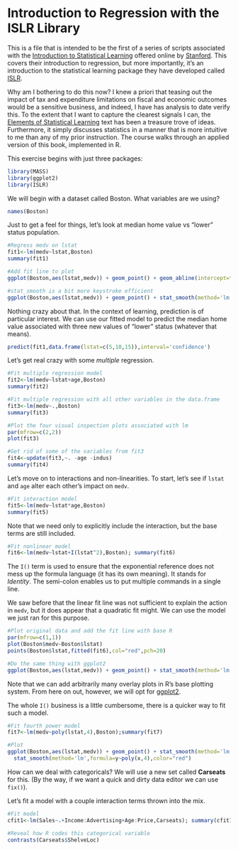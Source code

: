 Introduction to Regression with the ISLR Library
========================================================

This is a file that is intended to be the first of a series of scripts associated with the [Introduction to Statistical Learning](http://online.stanford.edu/course/statistical-learning-winter-2014) offered online by [Stanford](http://online.stanford.edu/).  This covers their introduction to regression, but more importantly, it's an introduction to the statistical learning package they have developed called [ISLR](http://cran.r-project.org/web/packages/ISLR/index.html).

Why am I bothering to do this now?  I knew a priori that teasing out the impact of tax and expenditure limitations on fiscal and economic outcomes would be a sensitive business, and indeed, I have has analysis to date verify this.  To the extent that I want to capture the clearest signals I can, the [Elements of Statistical Learning](https://www.google.com/url?sa=t&rct=j&q=&esrc=s&source=web&cd=4&cad=rja&ved=0CE0QFjAD&url=http%3A%2F%2Fwww.stanford.edu%2F~hastie%2Flocal.ftp%2FSpringer%2FOLD%2FESLII_print4.pdf&ei=5C_kUtn3NMLisAS_tYHYCA&usg=AFQjCNGbK_GY8ymndHodqJ0PijBqvAYvyw&sig2=h2X28tDdJQTer750LHK4Rw&bvm=bv.59930103,d.cWc) text has been a treasure trove of ideas.  Furthermore, it simply discusses statistics in a manner that is more intuitive to me than any of my prior instruction.  The course walks through an applied version of this book, implemented in R.

This exercise begins with just three packages:

```r
library(MASS)
library(ggplot2)
library(ISLR)
```

We will begin with a dataset called Boston.  What variables are we using?

```r
names(Boston)
```

Just to get a feel for things, let's look at median home value vs "lower" status population.

```r
#Regress medv on lstat
fit1<-lm(medv~lstat,Boston)
summary(fit1)

#Add fit line to plot
ggplot(Boston,aes(lstat,medv)) + geom_point() + geom_abline(intercept=fit1$coef[1],slope=fit1$coef[2],colour="red")

#stat_smooth is a bit more keystroke efficient
ggplot(Boston,aes(lstat,medv)) + geom_point() + stat_smooth(method='lm')
```

Nothing crazy about that.  In the context of learning, prediction is of particular interest.  We can use our fitted model to predict the median home value associated with three new values of "lower" status (whatever that means).

```r
predict(fit1,data.frame(lstat=c(5,10,15)),interval='confidence')
```

Let's get real crazy with some *multiple* regression.

```r
#Fit multiple regression model
fit2<-lm(medv~lstat+age,Boston)
summary(fit2)

#Fit multiple regression with all other variables in the data.frame
fit3<-lm(medv~.,Boston)
summary(fit3)

#Plot the four visual inspection plots associated with lm
par(mfrow=c(2,2))
plot(fit3)

#Get rid of some of the variables from fit3
fit4<-update(fit3,~. -age -indus)
summary(fit4)
```

Let's move on to interactions and non-linearities.  To start, let's see if `lstat` and `age` alter each other's impact on `medv`.

```r
#Fit interaction model
fit5<-lm(medv~lstat*age,Boston)
summary(fit5)
```

Note that we need only to explicitly include the interaction, but the base terms are still included.

```r
#Fit nonlinear model
fit6<-lm(medv~lstat+I(lstat^2),Boston); summary(fit6)
```

The `I()` term is used to ensure that the exponential reference does not mess up the formula language (it has its own meaning).  It stands for *Identity*.  The semi-colon enables us to put multiple commands in a single line.

We saw before that the linear fit line was not sufficient to explain the action in `medv`, but it does appear that a quadratic fit might.  We can use the model we just ran for this purpose.

```r
#Plot original data and add the fit line with base R
par(mfrow=c(1,1))
plot(Boston$medv~Boston$lstat)
points(Boston$lstat,fitted(fit6),col="red",pch=20)

#Do the same thing with ggplot2
ggplot(Boston,aes(lstat,medv)) + geom_point() + stat_smooth(method='lm',formula=y~poly(x,2))
```

Note that we can add arbitrarily many overlay plots in R's base plotting system.  From here on out, however, we will opt for [ggplot2](http://ggplot2.org/).

The whole `I()` business is a little cumbersome, there is a quicker way to fit such a model.

```r
#Fit fourth power model
fit7<-lm(medv~poly(lstat,4),Boston);summary(fit7)

#Plot
ggplot(Boston,aes(lstat,medv)) + geom_point() + stat_smooth(method='lm',formula=y~poly(x,2)) + 
  stat_smooth(method='lm',formula=y~poly(x,4),color="red")
```

How can we deal with categoricals?  We will use a new set called **Carseats** for this.  (By the way, if we want a quick and dirty data editor we can use `fix()`).

Let's fit a model with a couple interaction terms thrown into the mix.

```r
#Fit model
cfit1<-lm(Sales~.+Income:Advertising+Age:Price,Carseats); summary(cfit1)

#Reveal how R codes this categorical variable
contrasts(Carseats$ShelveLoc)
```

